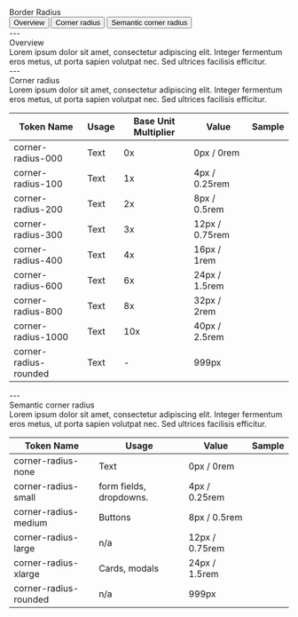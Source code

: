 
<Meta title="Foundation/Border Radius" />

<style>
  {`
  table {
    border-collapse: collapse;
    border: none;
  }
  tr:first-child {
    border-top: none;
  }
  td {
    border: none !important;
  }
  th {
    border: none !important;
  }
  .token-column {
    width: 300px;
    height: 70px;
    padding: 12px 16px;
    align-items: center;
    gap: 8px;
    align-self: stretch;
    box-shadow: 0px -1px 0px 0px #E4E8F3 inset;
    background: #FFF;
    text-align: left;
  }
  .usage-column {
    width: 278px;
    height: 70px;
    padding: 12px 16px;
    align-items: center;
    gap: 8px;
    align-self: stretch;
    background: #FFF;
    box-shadow: 0px -1px 0px 0px #E4E8F3 inset;
    text-align: left;
  }
  .base-unit-column {
    width: 120px;
    height: 70px;
    padding: 12px 16px;
    align-items: center;
    gap: 8px;
    background: #FFF;
    box-shadow: 0px -1px 0px 0px #E4E8F3 inset;
    text-align: left;
  }
  .usage-column-large {
    width: 398px;
    height: 70px;
    padding: 12px 16px;
    align-items: center;
    gap: 8px;
    background: #FFF;
    box-shadow: 0px -1px 0px 0px #E4E8F3 inset;
    text-align: left;
  }
  .value-column {
    width: 140px;
    height: 70px;
    padding: 12px 16px;
    align-items: center;
    gap: 8px;
    background: #FFF;
    box-shadow: 0px -1px 0px 0px #E4E8F3 inset;
    text-align: left;
  }
  .sample-column {
    width: 162px;
    height: 70px;
    padding: 12px 16px;
    align-items: center;
    gap: 8px;
    background: #FFF;
    box-shadow: 0px -1px 0px 0px #E4E8F3 inset;
    text-align: centre;
  }
  .heading-1 {
    font-size: 40px;
    font-weight: 600;
  }
  .text {
    font-size: 16px;
    font-weight: 400;
    color: black;
  }
  .heading-2 {
    font-size: 28px;
    font-weight: 600;
  }
  .contents-button {
    border-radius: 25px;
    background: #FFF;
    border: 1px solid black;
    height: 48px;
    width: 323px;
    text-align: center; 
    font-size: 18px;
    font-weight: 400;
    color: black;
    cursor: pointer;
  }
  .layout-contents-button {
    display: flex;
    padding: 12px 24px;
    flex-direction: row;
    align-items: center;
    gap: 8px;
    flex: 1 0 0;
  }
  .title {
    font-size: 64px;
    font-weight: 600;
  }
  .sample-swatch {
    height: 76px;
    width: 168px;
    margin: auto;
    box-shadow: 0px -1px 0px 0px #E4E8F3 inset;
  }
  `}
</style>

<div className="title">Border Radius</div>

<div style={{ height: '48px'}}/>

<div className='layout-contents-button'> 
  <a href="#overview" target="_self"><button className='contents-button'>Overview</button></a>
  <a href="#corner-radius" target="_self"><button className='contents-button'>Corner radius</button></a>
  <a href="#semantic-corner-radius" target="_self"><button className='contents-button'>Semantic corner radius</button></a>
</div>

<div style={{ height: '48px'}}/>
---

<div style={{ height: '48px'}}/>
<span id="overview" className='heading-1'> Overview</span> 
<div style={{ height: '32px'}}/>
<span className='text'>Lorem ipsum dolor sit amet, consectetur adipiscing elit. Integer fermentum eros metus, ut porta sapien volutpat nec. Sed ultrices facilisis efficitur.</span>
<div style={{ height: '48px'}}/>
---

<div style={{ height: '48px'}}/>
<span id="corner-radius" className='heading-1'> Corner radius</span> 
<div style={{ height: '32px'}}/>
<span className='text'>Lorem ipsum dolor sit amet, consectetur adipiscing elit. Integer fermentum eros metus, ut porta sapien volutpat nec. Sed ultrices facilisis efficitur.</span>
<div style={{ height: '32px'}}/>

<div>
  <table>
    <thead>
      <tr>
        <th className='token-column'>
          Token Name
        </th>
        <th className='usage-column'>
          Usage
        </th>
        <th className='base-unit-column'>
          Base Unit Multiplier
        </th>
        <th className='value-column'>
          Value
        </th>
        <th className='sample-column'>
          Sample
        </th>
      </tr>
    </thead>
    <tbody>
      <tr>
        <td className='token-column'>
          <div style={{ backgroundColor: '#eeeeee', borderRadius: '8px', padding: '8px', height: '20px', width: '118px', textAlign: 'center' }}>
            corner-radius-000
          </div>
        </td>
        <td className='usage-column'>
          Text
        </td>
        <td className="base-unit-column">
          0x
        </td>
        <td className="value-column">
          0px / 0rem
        </td>
        <td className="sample-column">
          <div className='sample-swatch' style={{ borderRadius: '0px', background: '#F2F2F2' }}/>
        </td>
      </tr>
      <tr>
        <td className='token-column'>
          <div style={{ backgroundColor: '#eeeeee', borderRadius: '8px', padding: '8px', height: '20px', width: '118px', textAlign: 'center' }}>
            corner-radius-100
          </div>
        </td>
        <td className='usage-column'>
          Text
        </td>
        <td className="base-unit-column">
          1x
        </td>
        <td className="value-column">
          4px / 0.25rem
        </td>
        <td className="sample-column">
          <div className='sample-swatch' style={{ borderRadius: '4px', background: '#F2F2F2' }}/>
        </td>
      </tr>
      <tr>
        <td className='token-column'>
          <div style={{ backgroundColor: '#eeeeee', borderRadius: '8px', padding: '8px', height: '20px', width: '118px', textAlign: 'center' }}>
            corner-radius-200
          </div>
        </td>
        <td className='usage-column'>
          Text
        </td>
        <td className="base-unit-column">
          2x
        </td>
        <td className="value-column">
          8px / 0.5rem
        </td>
        <td className="sample-column">
          <div className='sample-swatch' style={{ borderRadius: '8px', background: '#F2F2F2' }}/>
        </td>
      </tr>
      <tr>
        <td className='token-column'>
          <div style={{ backgroundColor: '#eeeeee', borderRadius: '8px', padding: '8px', height: '20px', width: '118px', textAlign: 'center' }}>
            corner-radius-300
          </div>
        </td>
        <td className='usage-column'>
          Text
        </td>
        <td className="base-unit-column">
          3x
        </td>
        <td className="value-column">
          12px / 0.75rem
        </td>
        <td className="sample-column">
          <div className='sample-swatch' style={{ borderRadius: '12px', background: '#F2F2F2' }}/>
        </td>
      </tr>
      <tr>
        <td className='token-column'>
          <div style={{ backgroundColor: '#eeeeee', borderRadius: '8px', padding: '8px', height: '20px', width: '118px', textAlign: 'center' }}>
            corner-radius-400
          </div>
        </td>
        <td className='usage-column'>
          Text
        </td>
        <td className="base-unit-column">
          4x
        </td>
        <td className="value-column">
          16px / 1rem
        </td>
        <td className="sample-column">
          <div className='sample-swatch' style={{ borderRadius: '16px', background: '#F2F2F2' }}/>
        </td>
      </tr>
      <tr>
        <td className='token-column'>
          <div style={{ backgroundColor: '#eeeeee', borderRadius: '8px', padding: '8px', height: '20px', width: '118px', textAlign: 'center' }}>
            corner-radius-600
          </div>
        </td>
        <td className='usage-column'>
          Text
        </td>
        <td className="base-unit-column">
          6x
        </td>
        <td className="value-column">
          24px / 1.5rem
        </td>
        <td className="sample-column">
          <div className='sample-swatch' style={{ borderRadius: '24px', background: '#F2F2F2' }}/>
        </td>
      </tr>
      <tr>
        <td className='token-column'>
          <div style={{ backgroundColor: '#eeeeee', borderRadius: '8px', padding: '8px', height: '20px', width: '118px', textAlign: 'center' }}>
            corner-radius-800
          </div>
        </td>
        <td className='usage-column'>
          Text
        </td>
        <td className="base-unit-column">
          8x
        </td>
        <td className="value-column">
          32px / 2rem
        </td>
        <td className="sample-column">
          <div className='sample-swatch' style={{ borderRadius: '32px', background: '#F2F2F2' }}/>
        </td>
      </tr>
      <tr>
        <td className='token-column'>
          <div style={{ backgroundColor: '#eeeeee', borderRadius: '8px', padding: '8px', height: '20px', width: '126px', textAlign: 'center' }}>
            corner-radius-1000
          </div>
        </td>
        <td className='usage-column'>
          Text
        </td>
        <td className="base-unit-column">
          10x
        </td>
        <td className="value-column">
          40px / 2.5rem
        </td>
        <td className="sample-column">
          <div className='sample-swatch' style={{ borderRadius: '40px', background: '#F2F2F2' }}/>
        </td>
      </tr>
      <tr>
        <td className='token-column'>
          <div style={{ backgroundColor: '#eeeeee', borderRadius: '8px', padding: '8px', height: '20px', width: '143px', textAlign: 'center' }}>
            corner-radius-rounded
          </div>
        </td>
        <td className='usage-column'>
          Text
        </td>
        <td className="base-unit-column">
          -
        </td>
        <td className="value-column">
          999px
        </td>
        <td className="sample-column">
          <div className='sample-swatch' style={{ borderRadius: '999px', background: '#F2F2F2' }}/>
        </td>
      </tr>
    </tbody>
  </table>
</div>
<div style={{ height: '48px'}}/>
---

<div style={{ height: '48px'}}/>
<span id="semantic-corner-radius" className='heading-1'> Semantic corner radius</span> 
<div style={{ height: '32px'}}/>
<span className='text'>Lorem ipsum dolor sit amet, consectetur adipiscing elit. Integer fermentum eros metus, ut porta sapien volutpat nec. Sed ultrices facilisis efficitur.</span>
<div style={{ height: '32px'}}/>

<div>
  <table>
    <thead>
      <tr>
        <th className='token-column'>
          Token Name
        </th>
        <th className='usage-column-large'>
          Usage
        </th>
        <th className='value-column'>
          Value
        </th>
        <th className='sample-column'>
          Sample
        </th>
      </tr>
    </thead>
    <tbody>
      <tr>
        <td className='token-column'>
          <div style={{ backgroundColor: '#eeeeee', borderRadius: '8px', padding: '8px', height: '20px', width: '125px', textAlign: 'center' }}>
            corner-radius-none
          </div>
        </td>
        <td className='usage-column-large'>
          Text
        </td>
        <td className="value-column">
          0px / 0rem
        </td>
        <td className="sample-column">
          <div className='sample-swatch' style={{ borderRadius: '0px', background: '#F2F2F2' }}/>
        </td>
      </tr>
      <tr>
        <td className='token-column'>
          <div style={{ backgroundColor: '#eeeeee', borderRadius: '8px', padding: '8px', height: '20px', width: '127px', textAlign: 'center' }}>
            corner-radius-small
          </div>
        </td>
        <td className='usage-column-large'>
          form fields, dropdowns.
        </td>
        <td className="value-column">
          4px / 0.25rem
        </td>
        <td className="sample-column">
          <div className='sample-swatch' style={{ borderRadius: '4px', background: '#F2F2F2' }}/>
        </td>
      </tr>
      <tr>
        <td className='token-column'>
          <div style={{ backgroundColor: '#eeeeee', borderRadius: '8px', padding: '8px', height: '20px', width: '143px', textAlign: 'center' }}>
            corner-radius-medium
          </div>
        </td>
        <td className='usage-column-large'>
          Buttons
        </td>
        <td className="value-column">
          8px / 0.5rem
        </td>
        <td className="sample-column">
          <div className='sample-swatch' style={{ borderRadius: '8px', background: '#F2F2F2' }}/>
        </td>
      </tr>
      <tr>
        <td className='token-column'>
          <div style={{ backgroundColor: '#eeeeee', borderRadius: '8px', padding: '8px', height: '20px', width: '124px', textAlign: 'center' }}>
            corner-radius-large
          </div>
        </td>
        <td className='usage-column-large'>
          n/a
        </td>
        <td className="value-column">
          12px / 0.75rem
        </td>
        <td className="sample-column">
          <div className='sample-swatch' style={{ borderRadius: '12px', background: '#F2F2F2' }}/>
        </td>
      </tr>
      <tr>
        <td className='token-column'>
          <div style={{ backgroundColor: '#eeeeee', borderRadius: '8px', padding: '8px', height: '20px', width: '130px', textAlign: 'center' }}>
            corner-radius-xlarge
          </div>
        </td>
        <td className='usage-column-large'>
          Cards, modals
        </td>
        <td className="value-column">
          24px / 1.5rem
        </td>
        <td className="sample-column">
          <div className='sample-swatch' style={{ borderRadius: '24px', background: '#F2F2F2' }}/>
        </td>
      </tr>
      <tr>
        <td className='token-column'>
          <div style={{ backgroundColor: '#eeeeee', borderRadius: '8px', padding: '8px', height: '20px', width: '143px', textAlign: 'center' }}>
            corner-radius-rounded
          </div>
        </td>
        <td className='usage-column-large'>
          n/a
        </td>
        <td className="value-column">
          999px
        </td>
        <td className="sample-column">
          <div className='sample-swatch' style={{ borderRadius: '999px', background: '#F2F2F2' }}/>
        </td>
      </tr>
    </tbody>
  </table>
</div>